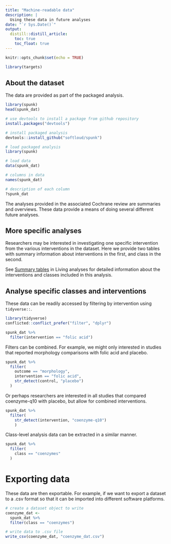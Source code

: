 ```yaml
---
title: "Machine-readable data"
description: |
  Using these data in future analyses
date: "`r Sys.Date()`"
output:
  distill::distill_article:
    toc: true
    toc_float: true
---
```


```r
knitr::opts_chunk$set(echo = TRUE)

library(targets)
```

##  About the dataset

The data are provided as part of the packaged analysis.

```r
library(spunk)
head(spunk_dat)
```


```r
# use devtools to install a package from github repository
install.packages("devtools")

# install packaged analysis
devtools::install_github("softloud/spunk")

# load packaged analysis
library(spunk)

# load data
data(spunk_dat)

```

```r
# columns in data
names(spunk_dat)

```

```r
# description of each column
?spunk_dat

```

The analyses provided in the associated Cochrane review are summaries and overviews. These data provide a means of doing several different future analyses.  

## More specific analyses

Researchers may be interested in investigating one specific intervention from the various interventions in the dataset. Here we provide two tables with summary information about interventions in the first, and class in the second. 

See [Summary tables](https://softloud.github.io/spunk/summaries.html) in Living analyses for detailed information about the interventions and classes included in this analysis. 

## Analyse specific classes and interventions


These data can be readily accessed by filtering by intervention using `tidyverse::`.

```r
library(tidyverse)
conflicted::conflict_prefer("filter", "dplyr")

spunk_dat %>% 
  filter(intervention == "folic acid")

```

Filters can be combined. For example, we might only interested in studies that reported morphology comparisons with folic acid and placebo.

```r
spunk_dat %>% 
  filter(
    outcome == "morphology",
    intervention == "folic acid",
    str_detect(control, "placebo")
  )

```

Or perhaps researchers are interested in all studies that compared coenzyme-q10 with placebo, but allow for combined interventions. 

```r
spunk_dat %>% 
  filter(
    str_detect(intervention, "coenzyme-q10")
    )

```

Class-level analysis data can be extracted in a similar manner.

```r
spunk_dat %>% 
  filter(
    class == "coenzymes"
  )
```

# Exporting data

These data are then exportable. For example, if we want to export a dataset to a .csv format so that it can be imported into different software platforms.

```r
# create a dataset object to write
coenzyme_dat <-
  spunk_dat %>%
  filter(class == "coenzymes")

# write data to .csv file
write_csv(coenzyme_dat, "coenzyme_dat.csv")

```




